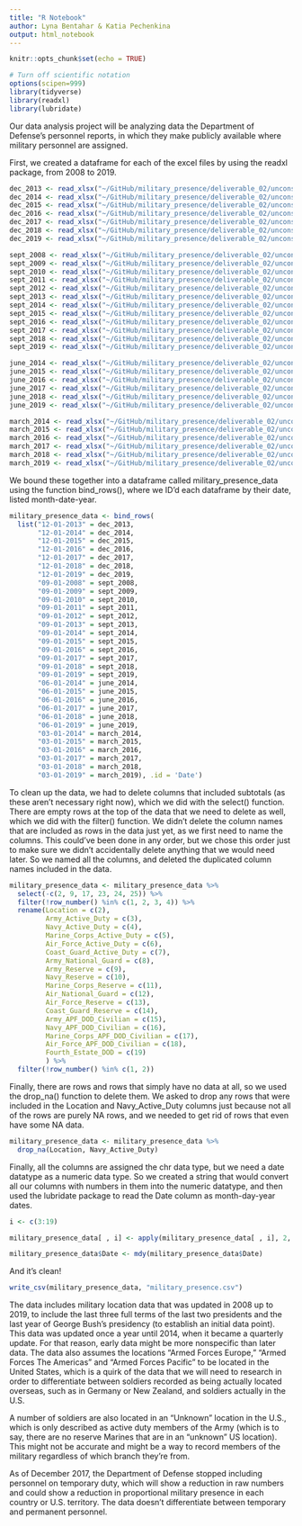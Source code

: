 ```yaml
---
title: "R Notebook"
author: Lyna Bentahar & Katia Pechenkina
output: html_notebook
---
```


```r
knitr::opts_chunk$set(echo = TRUE)
```

```r
# Turn off scientific notation
options(scipen=999)
library(tidyverse)
library(readxl)
library(lubridate)

```

Our data analysis project will be analyzing data the Department of Defense's personnel reports, in which they make publicly available where military personnel are assigned.

First, we created a dataframe for each of the excel files by using the readxl package, from 2008 to 2019.

```r

dec_2013 <- read_xlsx("~/GitHub/military_presence/deliverable_02/unconsolidated_data/raw_data/dec_2013.xlsx")
dec_2014 <- read_xlsx("~/GitHub/military_presence/deliverable_02/unconsolidated_data/raw_data/dec_2014.xlsx")
dec_2015 <- read_xlsx("~/GitHub/military_presence/deliverable_02/unconsolidated_data/raw_data/dec_2015.xlsx")
dec_2016 <- read_xlsx("~/GitHub/military_presence/deliverable_02/unconsolidated_data/raw_data/dec_2016.xlsx")
dec_2017 <- read_xlsx("~/GitHub/military_presence/deliverable_02/unconsolidated_data/raw_data/dec_2017.xlsx")
dec_2018 <- read_xlsx("~/GitHub/military_presence/deliverable_02/unconsolidated_data/raw_data/dec_2018.xlsx")
dec_2019 <- read_xlsx("~/GitHub/military_presence/deliverable_02/unconsolidated_data/raw_data/dec_2019.xlsx")

sept_2008 <- read_xlsx("~/GitHub/military_presence/deliverable_02/unconsolidated_data/raw_data/sept_2008.xlsx")
sept_2009 <- read_xlsx("~/GitHub/military_presence/deliverable_02/unconsolidated_data/raw_data/sept_2009.xlsx")
sept_2010 <- read_xlsx("~/GitHub/military_presence/deliverable_02/unconsolidated_data/raw_data/sept_2010.xlsx")
sept_2011 <- read_xlsx("~/GitHub/military_presence/deliverable_02/unconsolidated_data/raw_data/sept_2011.xlsx")
sept_2012 <- read_xlsx("~/GitHub/military_presence/deliverable_02/unconsolidated_data/raw_data/sept_2012.xlsx")
sept_2013 <- read_xlsx("~/GitHub/military_presence/deliverable_02/unconsolidated_data/raw_data/sept_2013.xlsx")
sept_2014 <- read_xlsx("~/GitHub/military_presence/deliverable_02/unconsolidated_data/raw_data/sept_2014.xlsx")
sept_2015 <- read_xlsx("~/GitHub/military_presence/deliverable_02/unconsolidated_data/raw_data/sept_2015.xlsx")
sept_2016 <- read_xlsx("~/GitHub/military_presence/deliverable_02/unconsolidated_data/raw_data/sept_2016.xlsx")
sept_2017 <- read_xlsx("~/GitHub/military_presence/deliverable_02/unconsolidated_data/raw_data/sept_2017.xlsx")
sept_2018 <- read_xlsx("~/GitHub/military_presence/deliverable_02/unconsolidated_data/raw_data/sept_2018.xlsx")
sept_2019 <- read_xlsx("~/GitHub/military_presence/deliverable_02/unconsolidated_data/raw_data/sept_2019.xlsx")

june_2014 <- read_xlsx("~/GitHub/military_presence/deliverable_02/unconsolidated_data/raw_data/june_2014.xlsx")
june_2015 <- read_xlsx("~/GitHub/military_presence/deliverable_02/unconsolidated_data/raw_data/june_2015.xlsx")
june_2016 <- read_xlsx("~/GitHub/military_presence/deliverable_02/unconsolidated_data/raw_data/june_2016.xlsx")
june_2017 <- read_xlsx("~/GitHub/military_presence/deliverable_02/unconsolidated_data/raw_data/june_2017.xlsx")
june_2018 <- read_xlsx("~/GitHub/military_presence/deliverable_02/unconsolidated_data/raw_data/june_2018.xlsx")
june_2019 <- read_xlsx("~/GitHub/military_presence/deliverable_02/unconsolidated_data/raw_data/june_2019.xlsx")

march_2014 <- read_xlsx("~/GitHub/military_presence/deliverable_02/unconsolidated_data/raw_data/march_2014.xlsx")
march_2015 <- read_xlsx("~/GitHub/military_presence/deliverable_02/unconsolidated_data/raw_data/march_2015.xlsx")
march_2016 <- read_xlsx("~/GitHub/military_presence/deliverable_02/unconsolidated_data/raw_data/march_2016.xlsx")
march_2017 <- read_xlsx("~/GitHub/military_presence/deliverable_02/unconsolidated_data/raw_data/march_2017.xlsx")
march_2018 <- read_xlsx("~/GitHub/military_presence/deliverable_02/unconsolidated_data/raw_data/march_2018.xlsx")
march_2019 <- read_xlsx("~/GitHub/military_presence/deliverable_02/unconsolidated_data/raw_data/march_2019.xlsx")

```

We bound these together into a dataframe called military_presence_data using the function bind_rows(), where we ID'd each dataframe by their date, listed month-date-year.

```r

military_presence_data <- bind_rows(
  list("12-01-2013" = dec_2013, 
       "12-01-2014" = dec_2014, 
       "12-01-2015" = dec_2015, 
       "12-01-2016" = dec_2016, 
       "12-01-2017" = dec_2017, 
       "12-01-2018" = dec_2018, 
       "12-01-2019" = dec_2019, 
       "09-01-2008" = sept_2008, 
       "09-01-2009" = sept_2009, 
       "09-01-2010" = sept_2010, 
       "09-01-2011" = sept_2011, 
       "09-01-2012" = sept_2012, 
       "09-01-2013" = sept_2013, 
       "09-01-2014" = sept_2014, 
       "09-01-2015" = sept_2015, 
       "09-01-2016" = sept_2016, 
       "09-01-2017" = sept_2017, 
       "09-01-2018" = sept_2018, 
       "09-01-2019" = sept_2019, 
       "06-01-2014" = june_2014, 
       "06-01-2015" = june_2015, 
       "06-01-2016" = june_2016, 
       "06-01-2017" = june_2017, 
       "06-01-2018" = june_2018, 
       "06-01-2019" = june_2019, 
       "03-01-2014" = march_2014, 
       "03-01-2015" = march_2015, 
       "03-01-2016" = march_2016, 
       "03-01-2017" = march_2017, 
       "03-01-2018" = march_2018, 
       "03-01-2019" = march_2019), .id = 'Date')

```

To clean up the data, we had to delete columns that included subtotals (as these aren't necessary right now), which we did with the select() function. There are empty rows at the top of the data that we need to delete as well, which we did with the filter() function. We didn't delete the column names that are included as rows in the data just yet, as we first need to name the columns. This could've been done in any order, but we chose this order just to make sure we didn't accidentally delete anything that we would need later. So we named all the columns, and deleted the duplicated column names included in the data.

```r

military_presence_data <- military_presence_data %>% 
  select(-c(2, 9, 17, 23, 24, 25)) %>% 
  filter(!row_number() %in% c(1, 2, 3, 4)) %>% 
  rename(Location = c(2), 
         Army_Active_Duty = c(3), 
         Navy_Active_Duty = c(4), 
         Marine_Corps_Active_Duty = c(5),
         Air_Force_Active_Duty = c(6),
         Coast_Guard_Active_Duty = c(7),
         Army_National_Guard = c(8),
         Army_Reserve = c(9),
         Navy_Reserve = c(10),
         Marine_Corps_Reserve = c(11),
         Air_National_Guard = c(12),
         Air_Force_Reserve = c(13),
         Coast_Guard_Reserve = c(14),
         Army_APF_DOD_Civilian = c(15),
         Navy_APF_DOD_Civilian = c(16),
         Marine_Corps_APF_DOD_Civilian = c(17),
         Air_Force_APF_DOD_Civilian = c(18),
         Fourth_Estate_DOD = c(19)
         ) %>% 
  filter(!row_number() %in% c(1, 2))

```

Finally, there are rows and rows that simply have no data at all, so we used the drop_na() function to delete them. We asked to drop any rows that were included in the Location and Navy_Active_Duty columns just because not all of the rows are purely NA rows, and we needed to get rid of rows that even have some NA data. 

```r

military_presence_data <- military_presence_data %>% 
  drop_na(Location, Navy_Active_Duty)

```

Finally, all the columns are assigned the chr data type, but we need a date datatype as a numeric data type. So we created a string that would convert all our columns with numbers in them into the numeric datatype, and then used the lubridate package to read the Date column as month-day-year dates.

```r

i <- c(3:19)

military_presence_data[ , i] <- apply(military_presence_data[ , i], 2, function(x) as.numeric(as.character(x)))

military_presence_data$Date <- mdy(military_presence_data$Date)


```

And it's clean!
```r

write_csv(military_presence_data, "military_presence.csv")
```

The data includes military location data that was updated in 2008 up to 2019, to include the last three full terms of the last two presidents and the last year of George Bush's presidency (to establish an initial data point). This data was updated once a year until 2014, when it became a quarterly update. For that reason, early data might be more nonspecific than later data. The data also assumes the locations "Armed Forces Europe," "Armed Forces The Americas" and "Armed Forces Pacific" to be located in the United States, which is a quirk of the data that we will need to research in order to differentiate between soldiers recorded as being actually located overseas, such as in Germany or New Zealand, and soldiers actually in the U.S.

A number of soldiers are also located in an "Unknown" location in the U.S., which is only described as active duty members of the Army (which is to say, there are no reserve Marines that are in an "unknown" US location). This might not be accurate and might be a way to record members of the military regardless of which branch they're from.

As of December 2017, the Department of Defense stopped including personnel on temporary duty, which will show a reduction in raw numbers and could show a reduction in proportional military presence in each country or U.S. territory. The data doesn't differentiate between temporary and permanent personnel.
